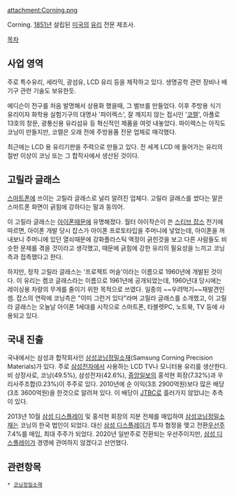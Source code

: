 attachment:Corning.png

Corning. [[1851년]] 설립된 [[미국]]의 [[유리]] 전문 제조사.

[[목차]]
== 사업 영역 ==
주로 특수유리, 세라믹, 광섬유, LCD 유리 등을 제작하고 있다. 생명공학 관련 장비나 배기구 관련 기술도 보유한듯. 

에디슨이 전구를 처음 발명해서 상용화 했을때, 그 벌브를 만들었다. 이후 주방용 식기 유리이자 화학용 실험기구의 대명사 '파이렉스', 잘 깨지지 않는 접시인 '[[코렐]]', 아폴로 13호의 창문, 광통신용 유리섬유 등 혁신적인 제품을 여럿 내놓았다. 파이렉스는 아직도 코닝이 만들지만, 코렐은 오래 전에 주방용품 전문 업체로 매각했다.

최근에는 LCD 용 유리기판을 주력으로 만들고 있다. 전 세계 LCD 에 들어가는 유리의 절반 이상이 코닝 또는 그 합작사에서 생산된 것이다. 

== 고릴라 글래스 ==
[[스마트폰]]에 쓰이는 고릴라 글래스로 널리 알려진 업체다. 고릴라 글래스를 썼다는 말은 스마트폰 화면이 긁힘에 강하다는 말과 동의어.

이 고릴라 글래스는 [[아이폰]]때문에 유명해졌다. 월터 아이작슨이 쓴 [[스티브 잡스]] 전기에 따르면, 아이폰 개발 당시 잡스가 아이폰 프로토타입을 주머니에 넣었는데, 아이폰을 꺼내보니 주머니에 있던 열쇠때문에 강화플라스틱 액정이 긁힌것을 보고 다른 사람들도 비슷한 문제를 겪을 것이라고 생각했고, 때문에 긁힘에 강한 유리의 필요성을 느끼고 코닝측과 접촉했다고 한다. 

하지만, 정작 고릴라 글래스는 '프로젝트 머슬'이라는 이름으로 1960년에 개발된 것이다. 이 유리는 켐코 글래스라는 이름으로 1961년에 공개되었는데, 1960년대 당시에는 레이싱용 차량의 무게를 줄이기 위한 목적으로 쓰였다. 일종의 ~~우려먹기~~재발견인 셈. 잡스의 연락에 코닝측은 "이미 그런거 있다"라며 고릴라 글래스를 소개했고, 이 고릴라 글래스는 오늘날 아이폰 1세대를 시작으로 스마트폰, 타블렛PC, 노트북, TV 등에 사용되고 있다.

== 국내 진출 ==
국내에서는 삼성과 합작회사인 [[삼성코닝정밀소재]](Samsung Corning Precision Materials)가 있다. 주로 [[삼성전자]]에서 사용하는 LCD TV나 모니터용 유리를 생산한다. 비 상장사로, 코닝(49.5%), 삼성전자(42.6%), [[중앙일보]]의 홍석현 회장(7.32%)과 우리사주조합(0.23%)이 주주로 있다. 2010년에 순 이익(3조 2900억원)보다 많은 배당(3조 3600억원)을 한것으로 알려져 있다. 이 배당이 [[JTBC]]로 흘러가지 않았냐는 추측이 있다.

2013년 10월 [[삼성 디스플레이]] 및 홍석현 회장의 지분 전체를 매입하여 [[삼성코닝정밀소재]]는 코닝의 한국 법인이 되었다. 대신 [[삼성 디스플레이]]가 투자 협정을 맺고 전환[[우선주]]7.4%를 매입, 최대 주주가 되었다. 2020년 일반주로 전환되는 우선주이지만, [[삼성 디스플레이]]가 경영에 관여하지 않겠다고 선언했다.

== 관련항목 ==
 * [[코닝정밀소재]]
